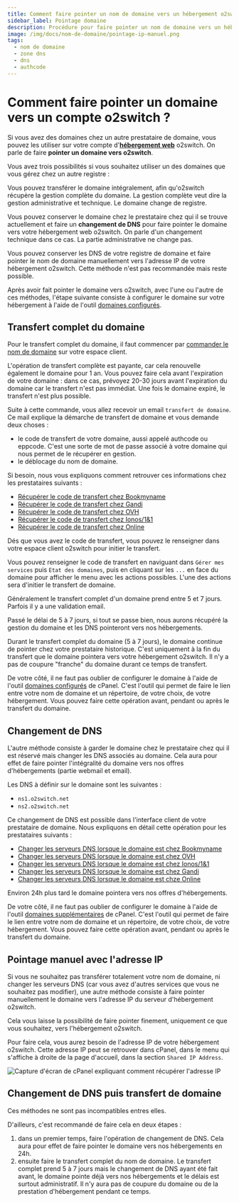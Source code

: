 ```yaml
---
title: Comment faire pointer un nom de domaine vers un hébergement o2switch ?
sidebar_label: Pointage domaine
description: Procédure pour faire pointer un nom de domaine vers un hébergement web o2switch
image: /img/docs/nom-de-domaine/pointage-ip-manuel.png
tags:
  - nom de domaine
  - zone dns
  - dns
  - authcode
---
```

# Comment faire pointer un domaine vers un compte o2switch ?

Si vous avez des domaines chez un autre prestataire de domaine, vous pouvez les utiliser sur votre compte
d'**[hébergement web](https://www.o2switch.fr/hebergement-illimite/)** o2switch. On parle de faire **pointer un domaine
vers o2switch**.

Vous avez trois possibilités si vous souhaitez utiliser un des domaines que vous gérez chez un autre registre :

<Badge text="A" /> Vous pouvez transférer le domaine intégralement, afin qu'o2switch récupère la gestion complète du
domaine. La gestion complète veut dire la gestion administrative et technique. Le domaine change de registre.

<Badge text="B" /> Vous pouvez conserver le domaine chez le prestataire chez qui il se trouve actuellement et faire un
**changement de DNS** pour faire pointer le domaine vers votre hébergement web o2switch. On parle d'un changement
technique dans ce cas. La partie administrative ne change pas.

<Badge text="C" /> Vous pouvez conserver les DNS de votre registre de domaine et faire pointer le nom de domaine
manuellement vers l'adresse IP de votre hébergement o2switch. Cette méthode n'est pas recommandée mais reste possible.

Après avoir fait pointer le domaine vers o2switch, avec l'une ou l'autre de ces méthodes, l'étape suivante consiste à
configurer le domaine sur votre hébergement à l'aide de l'outil [domaines
configurés](/cpanel/domaines/configuration-domaine).

## Transfert complet du domaine

Pour le transfert complet du domaine, il faut commencer par [commander le nom de
domaine](https://clients.o2switch.fr/acheter-nom-de-domaine) sur votre espace client. 

L'opération de transfert complète est payante, car cela renouvelle également le domaine pour 1 an. Vous pouvez faire
cela avant l'expiration de votre domaine : dans ce cas, prévoyez 20-30 jours avant l'expiration du domaine car le
transfert n'est pas immédiat. Une fois le domaine expiré, le transfert n'est plus possible. 

Suite à cette commande, vous allez recevoir un email `transfert de domaine`. Ce mail explique la démarche de transfert
de domaine et vous demande deux choses :
  * le code de transfert de votre domaine, aussi appelé authcode ou eppcode. C'est une sorte de mot de passe associé à
    votre domaine qui nous permet de le récupérer en gestion.
  * le déblocage du nom de domaine.

Si besoin, nous vous expliquons comment retrouver ces informations chez les prestataires suivants :

  * [Récupérer le code de transfert chez Bookmyname](/nom-de-domaine/code-transfert/bookmyname)
  * [Récupérer le code de transfert chez Gandi](/nom-de-domaine/code-transfert/gandi)
  * [Récupérer le code de transfert chez OVH](/nom-de-domaine/code-transfert/ovh)
  * [Récupérer le code de transfert chez Ionos/1&1](/nom-de-domaine/code-transfert/ionos-1and1)
  * [Récupérer le code de transfert chez Online](/nom-de-domaine/code-transfert/online)

Dés que vous avez le code de transfert, vous pouvez le renseigner dans votre espace client o2switch pour initier le
transfert.

Vous pouvez renseigner le code de transfert en naviguant dans `Gérer mes services` puis `Etat des domaines`, puis en 
cliquant sur les `...` en face du domaine pour afficher le menu avec les actions possibles. L'une des actions sera
d'initier le transfert de domaine.

Généralement le transfert complet d'un domaine prend entre 5 et 7 jours. Parfois il y a une validation email.

Passé le délai de 5 à 7 jours, si tout se passe bien, nous aurons récupéré la gestion du domaine et les DNS pointeront
vers nos hébergements.

Durant le transfert complet du domaine (5 à 7 jours), le domaine continue de pointer chez votre prestataire historique.
C'est uniquement à la fin du transfert que le domaine pointera vers votre hébergement o2switch. Il n'y a pas de coupure
"franche" du domaine durant ce temps de transfert.

De votre côté, il ne faut pas oublier de configurer le domaine à l'aide de l'outil [domaines
configurés](/cpanel/domaines/configuration-domaine) de cPanel. C'est l'outil qui permet de faire le lien entre votre nom
de domaine et un répertoire, de votre choix, de votre hébergement. Vous pouvez faire cette opération avant, pendant ou
après le transfert du domaine. 

## Changement de DNS

L'autre méthode consiste à garder le domaine chez le prestataire chez qui il est réservé mais changer les DNS associés
au domaine. Cela aura pour effet de faire pointer l'intégralité du domaine vers nos offres d'hébergements (partie
webmail et email).

Les DNS à définir sur le domaine sont les suivantes :
  * `ns1.o2switch.net`
  * `ns2.o2switch.net`

Ce changement de DNS est possible dans l'interface client de votre prestataire de domaine. Nous expliquons en détail
cette opération pour les prestataires suivants :

  * [Changer les serveurs DNS lorsque le domaine est chez Bookmyname](/nom-de-domaine/changer-dns/bookmyname)
  * [Changer les serveurs DNS lorsque le domaine est chez OVH](/nom-de-domaine/code-transfert/ovh)
  * [Changer les serveurs DNS lorsque le domaine est chez Ionos/1&1](/nom-de-domaine/code-transfert/ionos-1and1)
  * [Changer les serveurs DNS lorsque le domaine est chez Gandi](/nom-de-domaine/code-transfert/gandi)
  * [Changer les serveurs DNS lorsque le domaine est chze Online](/nom-de-domaine/code-transfert/online)

Environ 24h plus tard le domaine pointera vers nos offres d'hébergements. 

De votre côté, il ne faut pas oublier de configurer le domaine à l'aide de l'outil [domaines
supplémentaires](/cpanel/domaines/configuration-domaine) de cPanel. C'est
l'outil qui permet de faire le lien entre votre nom de domaine et un répertoire, de votre choix, de votre hébergement.
Vous pouvez faire cette opération avant, pendant ou après le transfert du domaine. 

## Pointage manuel avec l'adresse IP 

Si vous ne souhaitez pas transférer totalement votre nom de domaine, ni changer les serveurs DNS (car vous avez 
d'autres services que vous ne souhaitez pas modifier), une autre méthode consiste à faire pointer manuellement le 
domaine vers l'adresse IP du serveur d'hébergement o2switch.

Cela vous laisse la possibilité de faire pointer finement, uniquement ce que vous souhaitez, vers l'hébergement o2switch.

Pour faire cela, vous aurez besoin de l'adresse IP de votre hébergement o2switch. Cette adresse IP peut se retrouver
dans cPanel, dans le menu qui s'affiche à droite de la page d'accueil, dans la section `Shared IP Address`.

<Image
    src="/img/docs/nom-de-domaine/pointage-ip-manuel.png"
    title="Comment retrouver l'adresse IP de votre hébergement o2switch"
    caption="Vous pouvez retrouver l'adresse IP de votre hébergement o2switch depuis cPanel"
    alt="Capture d'écran de cPanel expliquant comment récupérer l'adresse IP"
/>

## Changement de DNS puis transfert de domaine

Ces méthodes ne sont pas incompatibles entres elles. 

D'ailleurs, c'est recommandé de faire cela en deux étapes :
  1. dans un premier temps, faire l'opération de changement de DNS. Cela aura pour effet de faire pointer le domaine
     vers nos hébergements en 24h.
  2. ensuite faire le transfert complet du nom de domaine. Le transfert complet prend 5 à 7 jours mais le changement de
     DNS ayant été fait avant, le domaine pointe déjà vers nos hébergements et le délais est surtout administratif. Il
     n'y aura pas de coupure du domaine ou de la prestation d'hébergement pendant ce temps. 

